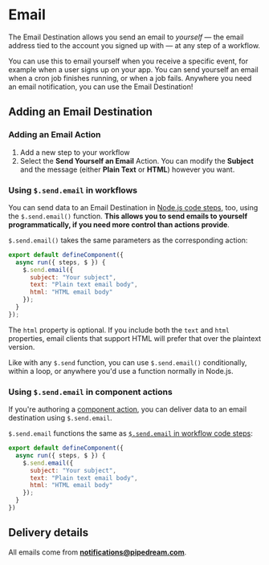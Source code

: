 # Email

The Email Destination allows you send an email to _yourself_ — the email address tied to the account you signed up with — at any step of a workflow.

You can use this to email yourself when you receive a specific event, for example when a user signs up on your app. You can send yourself an email when a cron job finishes running, or when a job fails. Anywhere you need an email notification, you can use the Email Destination!



## Adding an Email Destination

### Adding an Email Action

1. Add a new step to your workflow
2. Select the **Send Yourself an Email** Action. You can modify the **Subject** and the message (either **Plain Text** or **HTML**) however you want.

### Using `$.send.email` in workflows

You can send data to an Email Destination in [Node.js code steps](/core/workflows/code/nodejs/), too, using the `$.send.email()` function. **This allows you to send emails to yourself programmatically, if you need more control than actions provide**.

`$.send.email()` takes the same parameters as the corresponding action:

```javascript
export default defineComponent({
  async run({ steps, $ }) {
    $.send.email({
      subject: "Your subject",
      text: "Plain text email body",
      html: "HTML email body"
    });
  }
});
```

The `html` property is optional. If you include both the `text` and `html` properties, email clients that support HTML will prefer that over the plaintext version.

Like with any `$.send` function, you can use `$.send.email()` conditionally, within a loop, or anywhere you'd use a function normally in Node.js.

### Using `$.send.email` in component actions

If you're authoring a [component action](/workflows/contributing/components#actions), you can deliver data to an email destination using `$.send.email`.

`$.send.email` functions the same as [`$.send.email` in workflow code steps](#using-sendemail-in-workflows):

```javascript
export default defineComponent({
  async run({ steps, $ }) {
    $.send.email({
      subject: "Your subject",
      text: "Plain text email body",
      html: "HTML email body"
    });
  }
})
```

## Delivery details

All emails come from **notifications@pipedream.com**.
